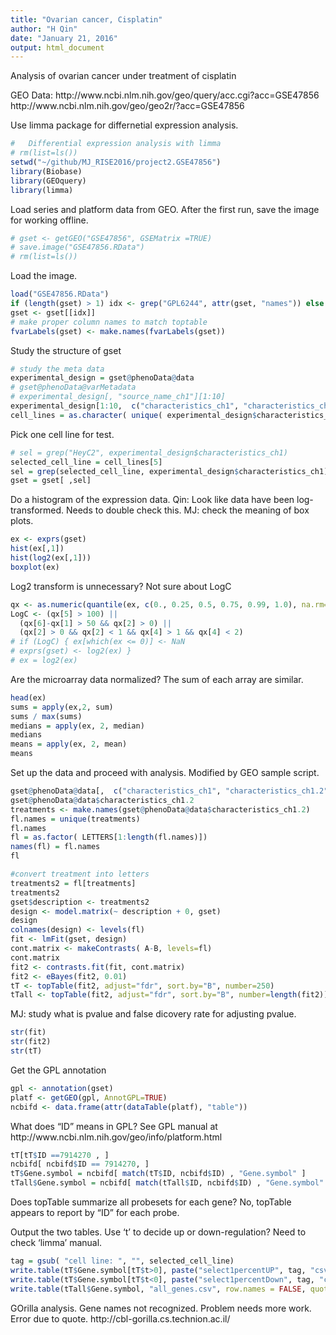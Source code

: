 ```yaml
---
title: "Ovarian cancer, Cisplatin"
author: "H Qin"
date: "January 21, 2016"
output: html_document
---
```


Analysis of ovarian cancer under treatment of cisplatin

GEO Data:
http://www.ncbi.nlm.nih.gov/geo/query/acc.cgi?acc=GSE47856
http://www.ncbi.nlm.nih.gov/geo/geo2r/?acc=GSE47856 

Use limma package for differnetial expression analysis. 
```r
#   Differential expression analysis with limma
# rm(list=ls())
setwd("~/github/MJ_RISE2016/project2.GSE47856")
library(Biobase)
library(GEOquery)
library(limma)
```

Load series and platform data from GEO. After the first run, save the image for working offline. 
```r
# gset <- getGEO("GSE47856", GSEMatrix =TRUE)
# save.image("GSE47856.RData")
# rm(list=ls())
```

Load the image. 
```r
load("GSE47856.RData")
if (length(gset) > 1) idx <- grep("GPL6244", attr(gset, "names")) else idx <- 1
gset <- gset[[idx]]
# make proper column names to match toptable 
fvarLabels(gset) <- make.names(fvarLabels(gset))
```

Study the structure of gset
```r
# study the meta data
experimental_design = gset@phenoData@data
# gset@phenoData@varMetadata
# experimental_design[, "source_name_ch1"][1:10]
experimental_design[1:10,  c("characteristics_ch1", "characteristics_ch1.2")]
cell_lines = as.character( unique( experimental_design$characteristics_ch1 ) )
```

Pick one cell line for test. 
```r
# sel = grep("HeyC2", experimental_design$characteristics_ch1)
selected_cell_line = cell_lines[5]
sel = grep(selected_cell_line, experimental_design$characteristics_ch1)
gset = gset[ ,sel]
```

Do a histogram of the expression data. 
Qin: Look like data have been log-transformed. Needs to double check this. 
MJ: check the meaning of box plots. 
```r
ex <- exprs(gset)
hist(ex[,1])
hist(log2(ex[,1]))
boxplot(ex)
```


Log2 transform is unnecessary?  Not sure about LogC
```r
qx <- as.numeric(quantile(ex, c(0., 0.25, 0.5, 0.75, 0.99, 1.0), na.rm=T))
LogC <- (qx[5] > 100) ||
  (qx[6]-qx[1] > 50 && qx[2] > 0) ||
  (qx[2] > 0 && qx[2] < 1 && qx[4] > 1 && qx[4] < 2)
# if (LogC) { ex[which(ex <= 0)] <- NaN
# exprs(gset) <- log2(ex) }
# ex = log2(ex)
```

Are the microarray data normalized? The sum of each array are similar. 
```r
head(ex)
sums = apply(ex,2, sum)
sums / max(sums)
medians = apply(ex, 2, median)
medians
means = apply(ex, 2, mean)
means
```


Set up the data and proceed with analysis. Modified by GEO sample script. 
```r
gset@phenoData@data[,  c("characteristics_ch1", "characteristics_ch1.2")]
gset@phenoData@data$characteristics_ch1.2
treatments <- make.names(gset@phenoData@data$characteristics_ch1.2)
fl.names = unique(treatments)
fl.names
fl = as.factor( LETTERS[1:length(fl.names)]) 
names(fl) = fl.names
fl

#convert treatment into letters
treatments2 = fl[treatments] 
treatments2
gset$description <- treatments2
design <- model.matrix(~ description + 0, gset)
design
colnames(design) <- levels(fl)
fit <- lmFit(gset, design)
cont.matrix <- makeContrasts( A-B, levels=fl)
cont.matrix
fit2 <- contrasts.fit(fit, cont.matrix)
fit2 <- eBayes(fit2, 0.01)
tT <- topTable(fit2, adjust="fdr", sort.by="B", number=250)
tTall <- topTable(fit2, adjust="fdr", sort.by="B", number=length(fit2))
```
MJ: study what is pvalue and false dicovery rate for adjusting pvalue. 




```r

str(fit)
str(fit2)
str(tT)
```

Get the GPL annotation
```r
gpl <- annotation(gset)
platf <- getGEO(gpl, AnnotGPL=TRUE)
ncbifd <- data.frame(attr(dataTable(platf), "table"))
```

What does "ID" means in GPL? See GPL manual at
http://www.ncbi.nlm.nih.gov/geo/info/platform.html

```r
tT[tT$ID ==7914270 , ]
ncbifd[ ncbifd$ID == 7914270, ]
tT$Gene.symbol = ncbifd[ match(tT$ID, ncbifd$ID) , "Gene.symbol" ]
tTall$Gene.symbol = ncbifd[ match(tTall$ID, ncbifd$ID) , "Gene.symbol" ]
```
Does topTable summarize all probesets for each gene? 
No, topTable appears to report by "ID" for each probe. 


Output the two tables. Use 't' to decide up or down-regulation? Need to check 'limma' manual. 
```r
tag = gsub( "cell line: ", "", selected_cell_line)
write.table(tT$Gene.symbol[tT$t>0], paste("select1percentUP", tag, "csv", sep='.'), row.names = FALSE, quote=F, col.names=F)
write.table(tT$Gene.symbol[tT$t<0], paste("select1percentDown", tag, "csv", sep="."), row.names = FALSE, quote=F, col.names=F)
write.table(tTall$Gene.symbol, "all_genes.csv", row.names = FALSE, quote=F, col.names = F)
```

GOrilla analysis. Gene names not recognized. Problem needs more work. Error due to quote.
http://cbl-gorilla.cs.technion.ac.il/




